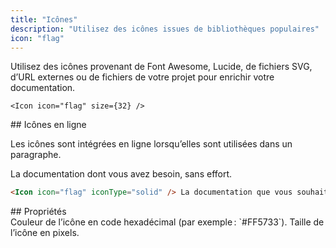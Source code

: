 ```yaml
---
title: "Icônes"
description: "Utilisez des icônes issues de bibliothèques populaires"
icon: "flag"
---
```



Utilisez des icônes provenant de Font Awesome, Lucide, de fichiers SVG, d’URL externes ou de fichiers de votre projet pour enrichir votre documentation.

<Icon icon="flag" size={32} />

```mdx Exemple d’icône
<Icon icon="flag" size={32} />
```

<div id="inline-icons">
  ## Icônes en ligne
</div>

Les icônes sont intégrées en ligne lorsqu’elles sont utilisées dans un paragraphe.

<Icon icon="flag" iconType="solid" /> La documentation dont vous avez besoin, sans effort.

```markdown Exemple d’icône en ligne
<Icon icon="flag" iconType="solid" /> La documentation que vous souhaitez, sans effort.
```

<div id="properties">
  ## Propriétés
</div>

<IconsRequired />

<ResponseField name="color" type="string">
  Couleur de l’icône en code hexadécimal (par exemple : `#FF5733`).
</ResponseField>

<ResponseField name="size" type="number">
  Taille de l’icône en pixels.
</ResponseField>